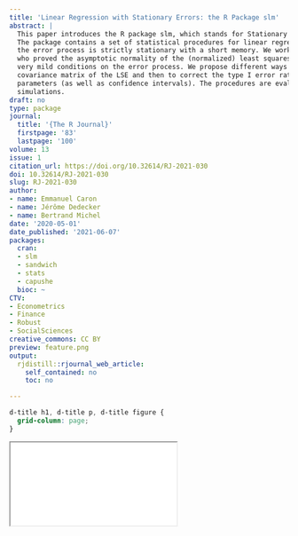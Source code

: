 ```yaml
---
title: 'Linear Regression with Stationary Errors: the R Package slm'
abstract: |
  This paper introduces the R package slm, which stands for Stationary Linear Models.
  The package contains a set of statistical procedures for linear regression in the general context where
  the error process is strictly stationary with a short memory. We work in the setting of Hannan (1973),
  who proved the asymptotic normality of the (normalized) least squares estimators (LSE) under
  very mild conditions on the error process. We propose different ways to estimate the asymptotic
  covariance matrix of the LSE and then to correct the type I error rates of the usual tests on the
  parameters (as well as confidence intervals). The procedures are evaluated through different sets of
  simulations.
draft: no
type: package
journal:
  title: '{The R Journal}'
  firstpage: '83'
  lastpage: '100'
volume: 13
issue: 1
citation_url: https://doi.org/10.32614/RJ-2021-030
doi: 10.32614/RJ-2021-030
slug: RJ-2021-030
author:
- name: Emmanuel Caron
- name: Jérôme Dedecker
- name: Bertrand Michel
date: '2020-05-01'
date_published: '2021-06-07'
packages:
  cran:
  - slm
  - sandwich
  - stats
  - capushe
  bioc: ~
CTV:
- Econometrics
- Finance
- Robust
- SocialSciences
creative_commons: CC BY
preview: feature.png
output:
  rjdistill::rjournal_web_article:
    self_contained: no
    toc: no

---
```


```css
d-title h1, d-title p, d-title figure {
  grid-column: page;
}
```

<div class="l-page">
  <object data="RJ-2021-030.pdf" type="application/pdf" style="height:955px;width:100%">
    <iframe src="RJ-2021-030.pdf"></iframe>
  </object>
</div>
